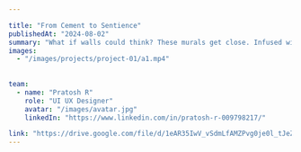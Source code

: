 ---

title: "From Cement to Sentience"
publishedAt: "2024-08-02"
summary: "What if walls could think? These murals get close. Infused with emotion, color psychology, and age-specific learning cues, they reflect back the dreams, identities, and brilliance of every child who walks past. The walls remember. The walls respond."
images:
  - "/images/projects/project-01/a1.mp4"
  
  
team:
  - name: "Pratosh R"
    role: "UI UX Designer"
    avatar: "/images/avatar.jpg"
    linkedIn: "https://www.linkedin.com/in/pratosh-r-009798217/"

link: "https://drive.google.com/file/d/1eAR35IwV_vSdmLfAMZPvg0je0l_tJeZ3/view"
---

